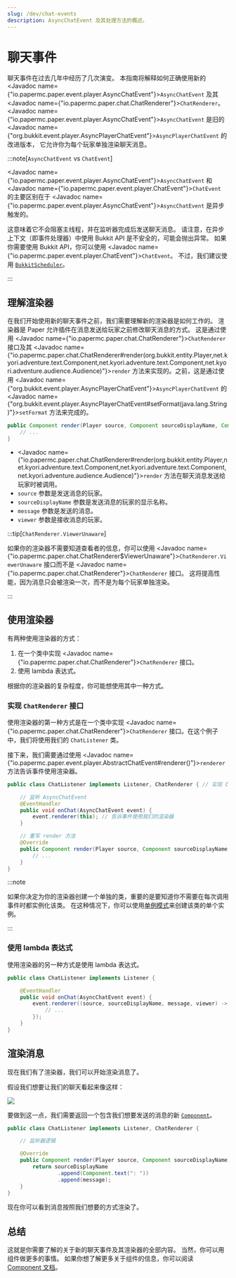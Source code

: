 ```yaml
---
slug: /dev/chat-events
description: AsyncChatEvent 及其处理方法的概述。
---
```


# 聊天事件

聊天事件在过去几年中经历了几次演变。
本指南将解释如何正确使用新的 <Javadoc name={"io.papermc.paper.event.player.AsyncChatEvent"}>`AsyncChatEvent`</Javadoc>
及其 <Javadoc name={"io.papermc.paper.chat.ChatRenderer"}>`ChatRenderer`</Javadoc>。
<Javadoc name={"io.papermc.paper.event.player.AsyncChatEvent"}>`AsyncChatEvent`</Javadoc>
是旧的 <Javadoc name={"org.bukkit.event.player.AsyncPlayerChatEvent"}>`AsyncPlayerChatEvent`</Javadoc> 的改进版本，
它允许你为每个玩家单独渲染聊天消息。

:::note[`AsyncChatEvent` vs `ChatEvent`]

<Javadoc name={"io.papermc.paper.event.player.AsyncChatEvent"}>`AsyncChatEvent`</Javadoc>
和 <Javadoc name={"io.papermc.paper.event.player.ChatEvent"}>`ChatEvent`</Javadoc> 的主要区别在于
<Javadoc name={"io.papermc.paper.event.player.AsyncChatEvent"}>`AsyncChatEvent`</Javadoc> 是异步触发的。

这意味着它不会阻塞主线程，并在监听器完成后发送聊天消息。
请注意，在异步上下文（即事件处理器）中使用 Bukkit API 是不安全的，可能会抛出异常。
如果你需要使用 Bukkit API，你可以使用 <Javadoc name={"io.papermc.paper.event.player.ChatEvent"}>`ChatEvent`</Javadoc>。
不过，我们建议使用 [`BukkitScheduler`](../scheduler.mdx)。

:::

## 理解渲染器

在我们开始使用新的聊天事件之前，我们需要理解新的渲染器是如何工作的。
渲染器是 Paper 允许插件在消息发送给玩家之前修改聊天消息的方式。
这是通过使用 <Javadoc name={"io.papermc.paper.chat.ChatRenderer"}>`ChatRenderer`</Javadoc> 接口及其
<Javadoc name={"io.papermc.paper.chat.ChatRenderer#render(org.bukkit.entity.Player,net.kyori.adventure.text.Component,net.kyori.adventure.text.Component,net.kyori.adventure.audience.Audience)"}>`render`</Javadoc>
方法来实现的。之前，这是通过使用 <Javadoc name={"org.bukkit.event.player.AsyncPlayerChatEvent"}>`AsyncPlayerChatEvent`</Javadoc>
的 <Javadoc name={"org.bukkit.event.player.AsyncPlayerChatEvent#setFormat(java.lang.String)"}>`setFormat`</Javadoc> 方法来完成的。

```java title="ChatRenderer#render"
public Component render(Player source, Component sourceDisplayName, Component message, Audience viewer) {
    // ...
}
```

- <Javadoc name={"io.papermc.paper.chat.ChatRenderer#render(org.bukkit.entity.Player,net.kyori.adventure.text.Component,net.kyori.adventure.text.Component,net.kyori.adventure.audience.Audience)"}>`render`</Javadoc> 方法在聊天消息发送给玩家时被调用。
- `source` 参数是发送消息的玩家。
- `sourceDisplayName` 参数是发送消息的玩家的显示名称。
- `message` 参数是发送的消息。
- `viewer` 参数是接收消息的玩家。

:::tip[`ChatRenderer.ViewerUnaware`]

如果你的渲染器不需要知道查看者的信息，你可以使用
<Javadoc name={"io.papermc.paper.chat.ChatRenderer$ViewerUnaware"}>`ChatRenderer.ViewerUnaware`</Javadoc>
接口而不是 <Javadoc name={"io.papermc.paper.chat.ChatRenderer"}>`ChatRenderer`</Javadoc> 接口。
这将提高性能，因为消息只会被渲染一次，而不是为每个玩家单独渲染。

:::

## 使用渲染器

有两种使用渲染器的方式：
1. 在一个类中实现 <Javadoc name={"io.papermc.paper.chat.ChatRenderer"}>`ChatRenderer`</Javadoc> 接口。
2. 使用 lambda 表达式。

根据你的渲染器的复杂程度，你可能想使用其中一种方式。

### 实现 `ChatRenderer` 接口

使用渲染器的第一种方式是在一个类中实现 <Javadoc name={"io.papermc.paper.chat.ChatRenderer"}>`ChatRenderer`</Javadoc>
接口。在这个例子中，我们将使用我们的 `ChatListener` 类。

接下来，我们需要通过使用
<Javadoc name={"io.papermc.paper.event.player.AbstractChatEvent#renderer()"}>`renderer`</Javadoc> 方法告诉事件使用渲染器。

```java title="ChatListener.java"
public class ChatListener implements Listener, ChatRenderer { // 实现 ChatRenderer 和 Listener 接口

    // 监听 AsyncChatEvent
    @EventHandler
    public void onChat(AsyncChatEvent event) {
        event.renderer(this); // 告诉事件使用我们的渲染器
    }

    // 重写 render 方法
    @Override
    public Component render(Player source, Component sourceDisplayName, Component message, Audience viewer) {
        // ...
    }
}
```

:::note

如果你决定为你的渲染器创建一个单独的类，重要的是要知道你不需要在每次调用事件时都实例化该类。
在这种情况下，你可以使用[单例模式](https://en.wikipedia.org/wiki/Singleton_pattern)来创建该类的单个实例。

:::

### 使用 lambda 表达式

使用渲染器的另一种方式是使用 lambda 表达式。

```java title="ChatListener.java"
public class ChatListener implements Listener {

    @EventHandler
    public void onChat(AsyncChatEvent event) {
        event.renderer((source, sourceDisplayName, message, viewer) -> {
            // ...
        });
    }
}
```

## 渲染消息

现在我们有了渲染器，我们可以开始渲染消息了。

假设我们想要让我们的聊天看起来像这样：

![](./assets/plain-message-rendering.png)

要做到这一点，我们需要返回一个包含我们想要发送的消息的新 [`Component`](https://jd.advntr.dev/api/latest/net/kyori/adventure/text/Component.html)。

```java title="ChatListener.java"
public class ChatListener implements Listener, ChatRenderer {

    // 监听器逻辑

    @Override
    public Component render(Player source, Component sourceDisplayName, Component message, Audience viewer) {
        return sourceDisplayName
                .append(Component.text(": "))
                .append(message);
    }
}
```

现在你可以看到消息按照我们想要的方式渲染了。

## 总结

这就是你需要了解的关于新的聊天事件及其渲染器的全部内容。
当然，你可以用组件做更多的事情。
如果你想了解更多关于组件的信息，你可以阅读 [Component 文档](https://docs.advntr.dev/text.html)。
